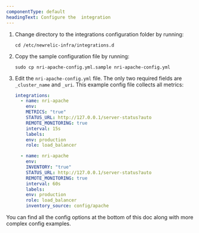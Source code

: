 ```yaml
---
componentType: default
headingText: Configure the  integration
---
```


1. Change directory to the integrations configuration folder by running:

    ```shell
    cd /etc/newrelic-infra/integrations.d
    ```

2. Copy the sample configuration file by running:

    ```shell
    sudo cp nri-apache-config.yml.sample nri-apache-config.yml
    ```

3. Edit the `nri-apache-config.yml` file. The only two required fields are `_cluster_name` and `_uri`. This example config file collects all metrics:

    ```yml
    integrations:
      - name: nri-apache
        env:
        METRICS: "true"
        STATUS_URL: http://127.0.0.1/server-status?auto
        REMOTE_MONITORING: true
        interval: 15s
        labels:
        env: production
        role: load_balancer

      - name: nri-apache
        env:
        INVENTORY: "true"
        STATUS_URL: http://127.0.0.1/server-status?auto
        REMOTE_MONITORING: true
        interval: 60s
        labels:
        env: production
        role: load_balancer
        inventory_source: config/apache
    ```

You can find all the config options at the bottom of this doc along with more complex config examples.
